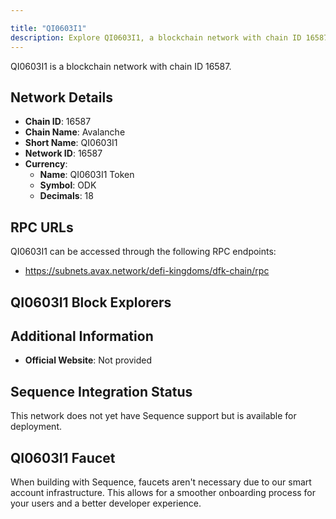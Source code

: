 ```yaml
---

title: "QI0603I1"
description: Explore QI0603I1, a blockchain network with chain ID 16587. Learn about its native currency, QI0603I1 Token, and how to interact with the network.
---
```




QI0603I1 is a blockchain network with chain ID 16587.

## Network Details

- **Chain ID**: 16587
- **Chain Name**: Avalanche
- **Short Name**: QI0603I1
- **Network ID**: 16587
- **Currency**: 
  - **Name**: QI0603I1 Token
  - **Symbol**: ODK
  - **Decimals**: 18

## RPC URLs

QI0603I1 can be accessed through the following RPC endpoints:

- https://subnets.avax.network/defi-kingdoms/dfk-chain/rpc

## QI0603I1 Block Explorers



## Additional Information

- **Official Website**: Not provided

## Sequence Integration Status

This network does not yet have Sequence support but is available for deployment.

## QI0603I1 Faucet

When building with Sequence, faucets aren't necessary due to our smart account infrastructure. This allows for a smoother onboarding process for your users and a better developer experience.
